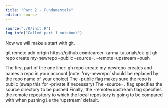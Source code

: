 ```yaml
---
title: "Part 2 - Fundamentals"
editor: source
---
```


```r
source("./R/init.R")
log_info("Called part 1 notebook")
```

Now we will make a start with git.


git remote add origin https://github.com/career-karma-tutorials/ck-git
gh repo create my-newrepo --public --source=. --remote=upstream --push

The first part of the one liner: gh repo create my-newrepo creates and names a repo in your account (note: ‘my-newrepo’ should be replaced by the repo name of your choice)
The -public flag makes sure the repo is public (swap this for -private if necessary)
The -source=. flag specifies the source directory to be pushed
Finally, the -remote=upstream flag specifies the remote repository to which the local repository is going to be compared with when pushing i.e the ‘upstream’ default.
